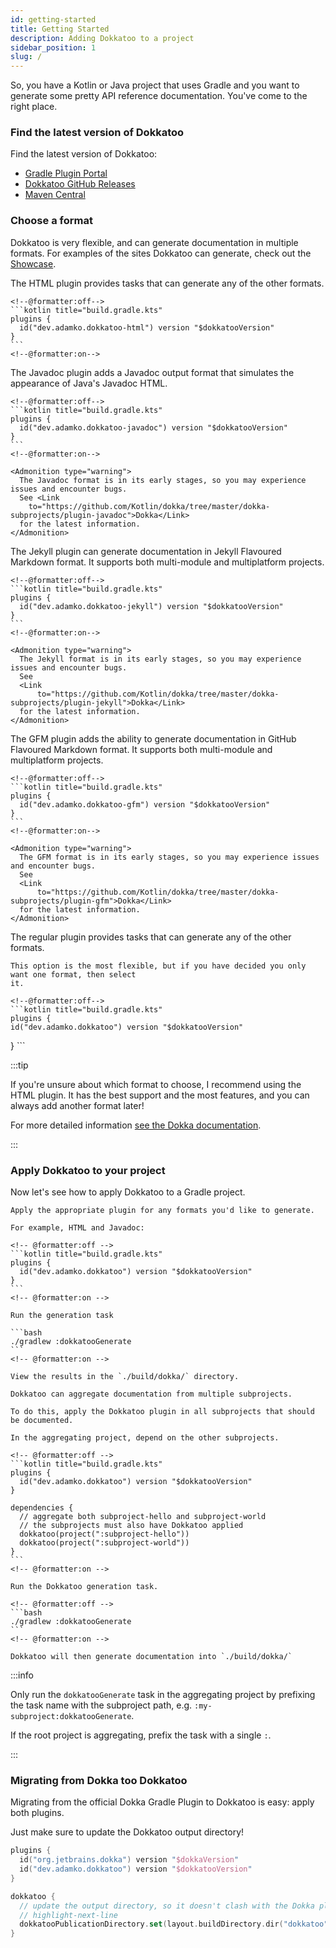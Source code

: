 ```yaml
---
id: getting-started
title: Getting Started
description: Adding Dokkatoo to a project
sidebar_position: 1
slug: /
---
```



So, you have a Kotlin or Java project that uses Gradle and you want to generate some pretty
API reference documentation. You've come to the right place.

### Find the latest version of Dokkatoo

Find the latest version of Dokkatoo:

* [Gradle Plugin Portal](https://plugins.gradle.org/search?term=Dokkatoo)
* [Dokkatoo GitHub Releases](https://github.com/adamko-dev/dokkatoo/releases)
* [Maven Central](https://search.maven.org/search?q=g:dev.adamko.dokkatoo)


### Choose a format

Dokkatoo is very flexible, and can generate documentation in multiple formats.
For examples of the sites Dokkatoo can generate, check out the [Showcase](/showcase).


<Tabs>
  <TabItem value="html" label="HTML">
    The HTML plugin provides tasks that can generate any of the other formats.

    <!--@formatter:off-->
    ```kotlin title="build.gradle.kts"
    plugins {
      id("dev.adamko.dokkatoo-html") version "$dokkatooVersion"
    }
    ```
    <!--@formatter:on-->
  </TabItem>
  <TabItem value="javadoc" label="Javadoc">
    The Javadoc plugin adds a Javadoc output format that simulates the appearance of Java's Javadoc
    HTML.

    <!--@formatter:off-->
    ```kotlin title="build.gradle.kts"
    plugins {
      id("dev.adamko.dokkatoo-javadoc") version "$dokkatooVersion"
    }
    ```
    <!--@formatter:on-->

    <Admonition type="warning">
      The Javadoc format is in its early stages, so you may experience issues and encounter bugs.
      See <Link
        to="https://github.com/Kotlin/dokka/tree/master/dokka-subprojects/plugin-javadoc">Dokka</Link>
      for the latest information.
    </Admonition>
  </TabItem>
  <TabItem value="jekyll" label="Jekyll">
    The Jekyll plugin can generate documentation in Jekyll Flavoured Markdown format.
    It supports both multi-module and multiplatform projects.

    <!--@formatter:off-->
    ```kotlin title="build.gradle.kts"
    plugins {
      id("dev.adamko.dokkatoo-jekyll") version "$dokkatooVersion"
    }
    ```
    <!--@formatter:on-->

    <Admonition type="warning">
      The Jekyll format is in its early stages, so you may experience issues and encounter bugs.
      See
      <Link
          to="https://github.com/Kotlin/dokka/tree/master/dokka-subprojects/plugin-jekyll">Dokka</Link>
      for the latest information.
    </Admonition>

  </TabItem>
  <TabItem value="gfm" label="GFM">
    The GFM plugin adds the ability to generate documentation in GitHub Flavoured Markdown format.
    It supports both multi-module and multiplatform projects.

    <!--@formatter:off-->
    ```kotlin title="build.gradle.kts"
    plugins {
      id("dev.adamko.dokkatoo-gfm") version "$dokkatooVersion"
    }
    ```
    <!--@formatter:on-->

    <Admonition type="warning">
      The GFM format is in its early stages, so you may experience issues and encounter bugs.
      See
      <Link
          to="https://github.com/Kotlin/dokka/tree/master/dokka-subprojects/plugin-gfm">Dokka</Link>
      for the latest information.
    </Admonition>
  </TabItem>
  <TabItem value="all" label="All formats">
    The regular plugin provides tasks that can generate any of the other formats.

    This option is the most flexible, but if you have decided you only want one format, then select
    it.

    <!--@formatter:off-->
    ```kotlin title="build.gradle.kts"
    plugins {
    id("dev.adamko.dokkatoo") version "$dokkatooVersion"
  }
    ```
    <!--@formatter:on-->

  </TabItem>
</Tabs>

:::tip

If you're unsure about which format to choose, I recommend using the HTML plugin.
It has the best support and the most features, and you can always add another format later!

For more detailed information [see the Dokka documentation](https://github.com/Kotlin/dokka#output-formats).

:::

### Apply Dokkatoo to your project

Now let's see how to apply Dokkatoo to a Gradle project.

<Tabs>
  <TabItem value="single" label="I have a single project">

    Apply the appropriate plugin for any formats you'd like to generate.

    For example, HTML and Javadoc:

    <!-- @formatter:off -->
    ```kotlin title="build.gradle.kts"
    plugins {
      id("dev.adamko.dokkatoo") version "$dokkatooVersion"
    }
    ```
    <!-- @formatter:on -->

    Run the generation task

    ```bash
    ./gradlew :dokkatooGenerate
    ```
    <!-- @formatter:on -->

    View the results in the `./build/dokka/` directory.
  </TabItem>
  <TabItem value="multiple" label="I have multiple subprojects">

    Dokkatoo can aggregate documentation from multiple subprojects.

    To do this, apply the Dokkatoo plugin in all subprojects that should be documented.

    In the aggregating project, depend on the other subprojects.

    <!-- @formatter:off -->
    ```kotlin title="build.gradle.kts"
    plugins {
      id("dev.adamko.dokkatoo") version "$dokkatooVersion"
    }

    dependencies {
      // aggregate both subproject-hello and subproject-world
      // the subprojects must also have Dokkatoo applied
      dokkatoo(project(":subproject-hello"))
      dokkatoo(project(":subproject-world"))
    }
    ```
    <!-- @formatter:on -->

    Run the Dokkatoo generation task.

    <!-- @formatter:off -->
    ```bash
    ./gradlew :dokkatooGenerate
    ```
    <!-- @formatter:on -->

    Dokkatoo will then generate documentation into `./build/dokka/`

  </TabItem>
</Tabs>

:::info

Only run the `dokkatooGenerate` task in the aggregating project
by prefixing the task name with the subproject path,
e.g. `:my-subproject:dokkatooGenerate`.

If the root project is aggregating, prefix the task with a single `:`.

:::


### Migrating from Dokka too Dokkatoo

Migrating from the official Dokka Gradle Plugin to Dokkatoo is easy: apply both plugins.

Just make sure to update the Dokkatoo output directory!

<!-- @formatter:off -->
```kotlin title="build.gradle.kts"
plugins {
  id("org.jetbrains.dokka") version "$dokkaVersion"
  id("dev.adamko.dokkatoo") version "$dokkatooVersion"
}

dokkatoo {
  // update the output directory, so it doesn't clash with the Dokka plugin!
  // highlight-next-line
  dokkatooPublicationDirectory.set(layout.buildDirectory.dir("dokkatoo"))
}
```
<!-- @formatter:on -->
